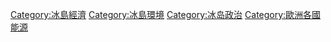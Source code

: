 {{Commons category|Energy in Iceland}}

{{DEFAULTSORT:Energy In Iceland}}
[[Category:冰島經濟|Category:冰島經濟]]
[[Category:冰島環境|Category:冰島環境]]
[[Category:冰岛政治|Category:冰岛政治]]
[[Category:歐洲各國能源|Category:歐洲各國能源]]